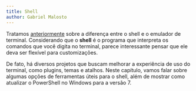 ```yaml
---
title: Shell
author: Gabriel Malosto
---
```


Tratamos [anteriormente](../terminal) sobre a diferença entre o shell e o emulador de terminal.
Considerando que o **shell** é o programa que interpreta os comandos que você digita no terminal, parece interessante pensar que ele deva ser flexível para customizações.

De fato, há diversos projetos que buscam melhorar a experiência de uso do terminal, como plugins, temas e atalhos.
Neste capítulo, vamos falar sobre algumas opções de ferramentas úteis para o shell, além de mostrar como atualizar o PowerShell no Windows para a versão 7.
